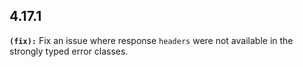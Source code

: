 ## 4.17.1
**`(fix):`** Fix an issue where response `headers` were not available in the strongly typed error classes.


